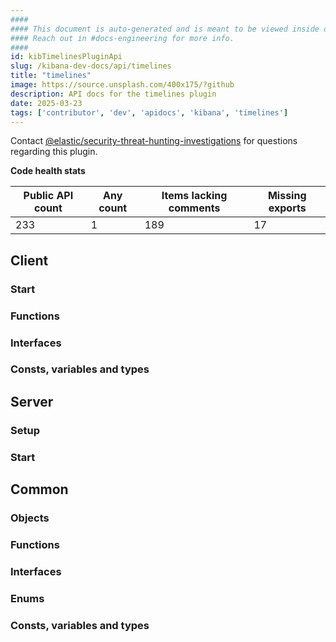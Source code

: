 ```yaml
---
####
#### This document is auto-generated and is meant to be viewed inside our experimental, new docs system.
#### Reach out in #docs-engineering for more info.
####
id: kibTimelinesPluginApi
slug: /kibana-dev-docs/api/timelines
title: "timelines"
image: https://source.unsplash.com/400x175/?github
description: API docs for the timelines plugin
date: 2025-03-23
tags: ['contributor', 'dev', 'apidocs', 'kibana', 'timelines']
---
```




Contact [@elastic/security-threat-hunting-investigations](https://github.com/orgs/elastic/teams/security-threat-hunting-investigations) for questions regarding this plugin.

**Code health stats**

| Public API count  | Any count | Items lacking comments | Missing exports |
|-------------------|-----------|------------------------|-----------------|
| 233 | 1 | 189 | 17 |

## Client

### Start
<DocDefinitionList data={[timelinesObj.client.start]}/>

### Functions
<DocDefinitionList data={timelinesObj.client.functions}/>

### Interfaces
<DocDefinitionList data={timelinesObj.client.interfaces}/>

### Consts, variables and types
<DocDefinitionList data={timelinesObj.client.misc}/>

## Server

### Setup
<DocDefinitionList data={[timelinesObj.server.setup]}/>

### Start
<DocDefinitionList data={[timelinesObj.server.start]}/>

## Common

### Objects
<DocDefinitionList data={timelinesObj.common.objects}/>

### Functions
<DocDefinitionList data={timelinesObj.common.functions}/>

### Interfaces
<DocDefinitionList data={timelinesObj.common.interfaces}/>

### Enums
<DocDefinitionList data={timelinesObj.common.enums}/>

### Consts, variables and types
<DocDefinitionList data={timelinesObj.common.misc}/>

